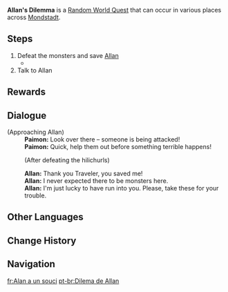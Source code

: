 {{Quest Infobox
|id            = 30006
|type          = World
|group         = Random World
|image         = Random World Allan's Dilemma.png
|caption       = Hilichurl version
|summary       = The Traveler defeats monsters and saves [[Allan]].
|startLocation = [[Windwail Highland]], [[Mondstadt]]
|region        = Mondstadt
|area          = Windwail Highland
|other         = 
*AR Dependent Rewards
|characters    = Allan; Paimon; Traveler
}}
'''Allan's Dilemma''' is a [[Random World Quest]] that can occur in various places across [[Mondstadt]].

==Steps==
# Defeat the monsters and save [[Allan]]
#* {{Enemy|Hilichurl|x=3}}
# Talk to Allan

==Rewards==
{{Transclude|Random Event|Rewards}}
==Dialogue==
{{Quest Description|Allan is in trouble.}}
{{Dialogue start}}
;(Approaching Allan)
:'''Paimon:''' Look over there – someone is being attacked!
:'''Paimon:''' Quick, help them out before something terrible happens!
:;(After defeating the hilichurls)
:'''Allan:''' Thank you Traveler, you saved me!
:'''Allan:''' I never expected there to be monsters here.
:'''Allan:''' I'm just lucky to have run into you. Please, take these for your trouble.
{{Dialogue end}}

==Other Languages==
{{Other Languages
|en      = Allan's Dilemma
|zhs     = 艾伦的困境
|zhs_rm  = Àilún de Kùnjìng
|zht     = 艾倫的困境
|zht_rm  = Àilún de Kùnjìng
|zh_tl   = Allan's Dilemma
|ja      = エレンの苦境
|ja_rm   = Eren no Kukyou
|ja_tl   = Allan's Difficult Situation
|ko      = 앨런의 곤경
|ko_rm   = Aelleon-ui Gongyeong
|ko_tl   = Allan's Trouble
|es      = El problema de Allan
|es_tl   = Allan's Problem
|fr      = Alan a un souci
|fr_tl   = Alan Has a Problem
|ru      = Аллан в беде
|ru_tl   = Allan In Trouble
|th      = สถานการณ์ยากลำบากของ Allan
|th_rm   = 
|th_tl   = 
|vi      = Tình thế khó khăn của Allan
|vi_tl   = 
|de      = Allan in der Klemme
|de_tl   = Allan in a Bind
|id      = Dilema Allan
|id_tl   = Allan's Dilemma
|pt      = Dilema de Allan
|pt_tl   = Allan's Dilemma
|tr      = Allan'ın Başı Belada
|tr_tl   = 
|it      = Il dilemma di Allan
|it_tl   = 
}}

==Change History==
{{Change History|1.0}}

==Navigation==
{{Quests by Type Navbox|type=Random World Quests}}

[[fr:Alan a un souci]]
[[pt-br:Dilema de Allan]]